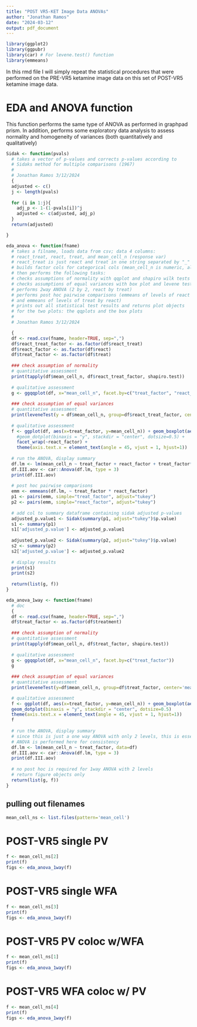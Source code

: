 ```yaml
---
title: "POST VR5-KET Image Data ANOVAs"
author: "Jonathan Ramos"
date: "2024-03-12"
output: pdf_document
---
```


```r
library(ggplot2)
library(ggpubr)
library(car) # For levene.test() function
library(emmeans)
```

In this rmd file I will simply repeat the statistical procedures that were performed on the PRE-VR5 ketamine image data on this set of POST-VR5 ketamine image data.

# EDA and ANOVA function
This function performs the same type of ANOVA as performed in graphpad prism. In addition, performs some exploratory data analysis to assess normality and homogeneity of variances (both quantitatively and qualitatively)

```r
Sidak <- function(pvals)
  # takes a vector of p-values and corrects p-values according to 
  # Sidaks method for multiple comparisons (1967)
  #
  # Jonathan Ramos 3/12/2024
  {
  adjusted <- c()
  j <- length(pvals)
  
  for (i in 1:j){
    adj_p <- 1-(1-pvals[i])^j
    adjusted <- c(adjusted, adj_p)
  }
  return(adjusted)

}

eda_anova <- function(fname)
  # takes a filname, loads data from csv; data 4 columns:
  # react_treat, react, treat, and mean_cell_n (response var)
  # react_treat is just react and treat in one string separated by "_"
  # builds factor cols for categorical cols (mean_cell_n is numeric, all others are categorical)
  # then performs the following tasks:
  # checks assumptions of normality with qqplot and shapiro wilk tests
  # checks assumptions of equal variances with box plot and levene test
  # performs 2way ANOVA (2 by 2, react by treat)
  # performs post hoc pairwise comparisons (emmeans of levels of react by treat
  # and emmeans of levels of treat by react)
  # prints out all statistical test results and returns plot objects
  # for the two plots: the qqplots and the box plots
  # 
  # Jonathan Ramos 3/12/2024

  {
  df <- read.csv(fname, header=TRUE, sep=",")
  df$react_treat_factor <- as.factor(df$react_treat)
  df$react_factor <- as.factor(df$react)
  df$treat_factor <- as.factor(df$treat)
  
  ### check assumption of normality
  # quantitative assessment
  print(tapply(df$mean_cell_n, df$react_treat_factor, shapiro.test))
  
  # qualitative assessment
  g <- ggqqplot(df, x="mean_cell_n", facet.by=c("treat_factor", "react_factor"))
  
  ### check assumption of equal variances
  # quantitative assessment
  print(leveneTest(y = df$mean_cell_n, group=df$react_treat_factor, center='mean'))
  
  # qualitative assessment
  f <- ggplot(df, aes(x=treat_factor, y=mean_cell_n)) + geom_boxplot(aes(fill=treat_factor), alpha=0.5) + 
    #geom_dotplot(binaxis = "y", stackdir = "center", dotsize=0.5) +
    facet_wrap(~react_factor) +
    theme(axis.text.x = element_text(angle = 45, vjust = 1, hjust=1))
  
  # run the ANOVA, display summary
  df.lm <- lm(mean_cell_n ~ treat_factor + react_factor + treat_factor*react_factor, contrasts=list(treat_factor='contr.sum', react_factor ='contr.sum'), data=df)
  df.III.aov <- car::Anova(df.lm, type = 3)
  print(df.III.aov)
  
  # post hoc pairwise comparisons
  emm <- emmeans(df.lm, ~ treat_factor * react_factor)
  p1 <- pairs(emm, simple="treat_factor", adjust="tukey")
  p2 <- pairs(emm, simple="react_factor", adjust="tukey")
  
  # add col to summary dataframe containing sidak adjusted p-values
  adjusted_p.value1 <- Sidak(summary(p1, adjust="tukey")$p.value)
  s1 <- summary(p1)
  s1['adjusted_p.value'] <- adjusted_p.value1
  
  adjusted_p.value2 <- Sidak(summary(p2, adjust="tukey")$p.value)
  s2 <- summary(p2)
  s2['adjusted_p.value'] <- adjusted_p.value2
  
  # display results
  print(s1)
  print(s2)
  
  return(list(g, f))
}
```

```r
eda_anova_1way <- function(fname)
  # doc
  {
  df <- read.csv(fname, header=TRUE, sep=",")
  df$treat_factor <- as.factor(df$treatment)
  
  ### check assumption of normality
  # quantitative assessment
  print(tapply(df$mean_cell_n, df$treat_factor, shapiro.test))
  
  # qualitative assessment
  g <- ggqqplot(df, x="mean_cell_n", facet.by=c("treat_factor"))
  g
  
  ### check assumption of equal variances
  # quantitative assessment
  print(leveneTest(y=df$mean_cell_n, group=df$treat_factor, center='mean'))

  # qualitative assessment
  f <- ggplot(df, aes(x=treat_factor, y=mean_cell_n)) + geom_boxplot(aes(fill=treat_factor), alpha=0.5) + 
  geom_dotplot(binaxis = "y", stackdir = "center", dotsize=0.5)
  theme(axis.text.x = element_text(angle = 45, vjust = 1, hjust=1))
  f
  
  # run the ANOVA, display summary
  # since this is just a one way ANOVA with only 2 levels, this is essentially just a t-test
  # ANOVA is performed here for consistency
  df.lm <- lm(mean_cell_n ~ treat_factor, data=df)
  df.III.aov <- car::Anova(df.lm, type = 3)
  print(df.III.aov)
  
  # no post hoc is required for 1way ANOVA with 2 levels
  # return figure objects only
  return(list(g, f))
}
```
## pulling out filenames 

```r
mean_cell_ns <- list.files(pattern='mean_cell')
```

\newpage

# POST-VR5 single PV

```r
f <- mean_cell_ns[2]
print(f)
figs <- eda_anova_1way(f)
```

\newpage

# POST-VR5 single WFA

```r
f <- mean_cell_ns[3]
print(f)
figs <- eda_anova_1way(f)
```

\newpage

# POST-VR5 PV coloc w/WFA

```r
f <- mean_cell_ns[1]
print(f)
figs <- eda_anova_1way(f)
```

\newpage

# POST-VR5 WFA coloc w/ PV

```r
f <- mean_cell_ns[4]
print(f)
figs <- eda_anova_1way(f)
```

